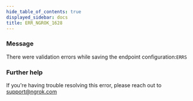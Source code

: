 ```yaml
---
hide_table_of_contents: true
displayed_sidebar: docs
title: ERR_NGROK_1628
---
```


### Message

There were validation errors while saving the endpoint configuration:`ERRS`

### Further help

If you're having trouble resolving this error, please reach out to [support@ngrok.com](mailto:support@ngrok.com?subject=Help%20with%20ERR_NGROK_1628)

